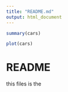 ```yaml
---
title: "README.md"
output: html_document
---
```


```r
summary(cars)
```



```r
plot(cars)
```

# README

this files is the 

